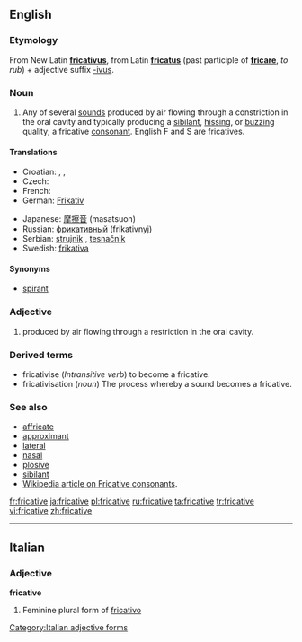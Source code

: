 ==English==

===Etymology===
From New Latin '''[[fricativus]]''', from Latin '''[[fricatus]]''' (past participle of '''[[fricare]]''', ''to rub'') + adjective suffix [[-ivus]].

===Noun===
{{en-noun}}
# {{phonetics}} Any of several [[sound]]s produced by air flowing through a constriction in the oral cavity and typically producing a [[sibilant]], [[hissing]], or [[buzzing]] quality; a fricative [[consonant]]. English F and S are fricatives.

====Translations====
{{trans-top|consonant}}
* Croatian: {{t-|hr|frikativ|m}}, {{t-|hr|strujnik|m}}, {{t-|hr|tjesnačnik|m}}
* Czech: {{t-|cs|frikativa|f}}
* French: {{t|fr|fricative|f}}
* German: [[Frikativ]] {{m}}
{{trans-mid}}
* Japanese: [[摩擦音]] (masatsuon)
* Russian: [[фрикативный]] (frikativnyj) {{m}}
* Serbian: [[strujnik]] {{m}}, [[tesnačnik]] {{m}}
* Swedish: [[frikativa]] {{c}}
{{trans-bottom}}

====Synonyms====
*[[spirant]]

===Adjective===
{{en-adj}}

# {{phonetics}} produced by air flowing through a restriction in the oral cavity.

===Derived terms===
*fricativise (''Intransitive verb'') to become a fricative.
*fricativisation (''noun'') The process whereby a sound becomes a fricative.

===See also===
*[[affricate]]
*[[approximant]]
*[[lateral]]
*[[nasal]]
*[[plosive]]
*[[sibilant]]
*[[w:fricative consonant|Wikipedia article on Fricative consonants]].

[[fr:fricative]]
[[ja:fricative]]
[[pl:fricative]]
[[ru:fricative]]
[[ta:fricative]]
[[tr:fricative]]
[[vi:fricative]]
[[zh:fricative]]

----
==Italian==

===Adjective===
'''fricative''' {{f}}

# Feminine plural form of [[fricativo]]
[[Category:Italian adjective forms]]
{{rfc-auto}}